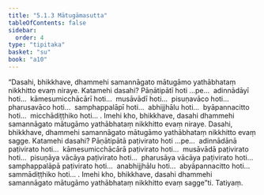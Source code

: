 ```yaml
---
title: "5.1.3 Mātugāmasutta"
tableOfContents: false
sidebar:
  order: 4
type: "tipitaka"
basket: "su"
book: "a10"
---
```



<DynamicBreadcrumb />

<Division number="213" book="a10" bookNo="17" page="493">

<Paragraph number="1420" book="a10">
“Dasahi, bhikkhave, dhammehi samannāgato mātugāmo yathābhataṃ nikkhitto evaṃ niraye. Katamehi dasahi? Pāṇātipātī hoti …pe…  adinnādāyī hoti…  kāmesumicchācārī hoti…  musāvādī hoti…  pisuṇavāco hoti…  pharusavāco hoti…  samphappalāpī hoti…  abhijjhālu hoti…  byāpannacitto hoti…  micchādiṭṭhiko hoti… . Imehi kho, bhikkhave, dasahi dhammehi samannāgato mātugāmo yathābhataṃ nikkhitto evaṃ niraye.
</Paragraph>

<Paragraph number="1421" book="a10">
Dasahi, bhikkhave, dhammehi samannāgato mātugāmo yathābhataṃ nikkhitto evaṃ sagge. Katamehi dasahi? Pāṇātipātā paṭivirato hoti …pe…  adinnādānā paṭivirato hoti…  kāmesumicchācārā paṭivirato hoti…  musāvādā paṭivirato hoti…  pisuṇāya vācāya paṭivirato hoti…  pharusāya vācāya paṭivirato hoti…  samphappalāpā paṭivirato hoti…  anabhijjhālu hoti…  abyāpannacitto hoti…  sammādiṭṭhiko hoti… . Imehi kho, bhikkhave, dasahi dhammehi samannāgato mātugāmo yathābhataṃ nikkhitto evaṃ sagge”ti.

</Paragraph>
</Division>

<Paragraph number="1422" type="center" book="a10">
Tatiyaṃ.
</Paragraph>